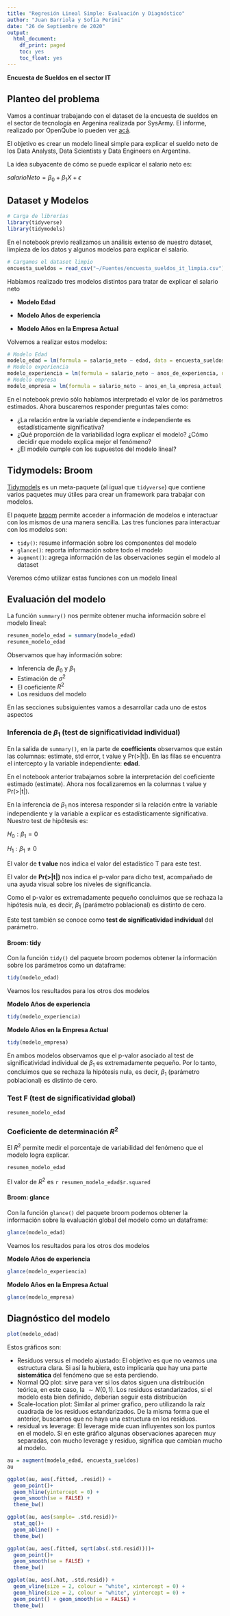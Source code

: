 ```yaml
---
title: "Regresión Lineal Simple: Evaluación y Diagnóstico"
author: "Juan Barriola y Sofía Perini"
date: "26 de Septiembre de 2020"
output:
  html_document:
    df_print: paged
    toc: yes
    toc_float: yes
---
```


<style type="text/css">
div.main-container {
  max-width: 1600px;
  margin-left: auto;
  margin-right: auto;
}
</style>


**Encuesta de Sueldos en el sector IT**

## Planteo del problema

Vamos a continuar trabajando con el dataset de la encuesta de sueldos en el sector de tecnología en Argenina realizada por SysArmy. El informe, realizado por OpenQube lo pueden ver [acá](https://sueldos.openqube.io/encuesta-sueldos-2020.01/).

El objetivo es crear un modelo lineal simple para explicar el sueldo neto de los Data Analysts, Data Scientists y Data Engineers en Argentina.

La idea subyacente de cómo se puede explicar el salario neto es:

$salarioNeto = \beta_0 +\beta_1X+\epsilon$

## Dataset y Modelos

```r
# Carga de librerías
library(tidyverse)
library(tidymodels)
```

En el notebook previo realizamos un análisis extenso de nuestro dataset, limpieza de los datos y algunos modelos para explicar el salario.

```r
# Cargamos el dataset limpio
encuesta_sueldos = read_csv("~/Fuentes/encuesta_sueldos_it_limpia.csv")
```

Habíamos realizado tres modelos distintos para tratar de explicar el salario neto

  * **Modelo Edad**

  * **Modelo Años de experiencia**

  * **Modelo Años en la Empresa Actual**
  
Volvemos a realizar estos modelos:

```r
# Modelo Edad
modelo_edad = lm(formula = salario_neto ~ edad, data = encuesta_sueldos)
# Modelo experiencia
modelo_experiencia = lm(formula = salario_neto ~ anos_de_experiencia, data = encuesta_sueldos)
# Modelo empresa
modelo_empresa = lm(formula = salario_neto ~ anos_en_la_empresa_actual, data = encuesta_sueldos)
```

En el notebook previo sólo habíamos interpretado el valor de los parámetros estimados. Ahora buscaremos responder preguntas tales como:

  * ¿La relación entre la variable dependiente e independiente es estadísticamente significativa?
  * ¿Qué proporción de la variabilidad logra explicar el modelo? ¿Cómo decidir que modelo explica mejor el fenómeno?
  * ¿El modelo cumple con los supuestos del modelo lineal?

## Tidymodels: Broom

[Tidymodels](https://www.tidymodels.org/) es un meta-paquete (al igual que `tidyverse`) que contiene varios paquetes muy útiles para crear un framework para trabajar con modelos.

El paquete [broom](https://broom.tidymodels.org/) permite acceder a información de modelos e interactuar con los mismos de una manera sencilla. Las tres funciones para interactuar con los modelos son:

  * `tidy()`: resume información sobre los componentes del modelo
  * `glance()`: reporta información sobre todo el modelo
  * `augment()`: agrega información de las observaciones según el modelo al dataset
  
Veremos cómo utilizar estas funciones con un modelo lineal

## Evaluación del modelo

La función `summary()` nos permite obtener mucha información sobre el modelo lineal:

```r
resumen_modelo_edad = summary(modelo_edad)
resumen_modelo_edad
```

Observamos que hay información sobre:

  * Inferencia de $\beta_0$ y $\beta_1$
  * Estimación de $\sigma^2$
  * El coeficiente $R^2$
  * Los residuos del modelo
  
En las secciones subsiguientes vamos a desarrollar cada uno de estos aspectos

### Inferencia de $\beta_1$ (test de significatividad individual)

En la salida de `summary()`, en la parte de **coefficients** observamos que están las columnas: estimate, std error, t value y Pr(>|t|).
En las filas se encuentra el intercepto y la variable independiente: **edad**.

En el notebook anterior trabajamos sobre la interpretación del coeficiente estimado (estimate). Ahora nos focalizaremos en la columnas t value y Pr(>|t|).

En la inferencia de $\beta_1$ nos interesa responder si la relación entre la variable independiente y la variable a explicar es estadísticamente significativa. Nuestro test de hipótesis es:

$H_0 : \beta_1 = 0$

$H_1 : \beta_1 \neq 0$

El valor de **t value** nos indica el valor del estadístico T para este test.

El valor de **Pr(>|t|)** nos indica el p-valor para dicho test, acompañado de una ayuda visual sobre los niveles de significancia.

Como el p-valor es extremadamente pequeño concluimos que se rechaza la hipótesis nula, es decir, $\beta_1$ (parámetro poblacional) es distinto de cero.

Este test también se conoce como **test de significatividad individual** del parámetro. 

#### Broom: tidy

Con la función `tidy()` del paquete broom podemos obtener la información sobre los parámetros como un dataframe: 

```r
tidy(modelo_edad)
```

Veamos los resultados para los otros dos modelos

**Modelo Años de experiencia**

```r
tidy(modelo_experiencia)
```

**Modelo Años en la Empresa Actual**

```r
tidy(modelo_empresa)
```

En ambos modelos observamos que el p-valor asociado al test de significatividad individual de $\beta_1$ es extremadamente pequeño. Por lo tanto, concluimos que se rechaza la hipótesis nula, es decir, $\beta_1$ (parámetro poblacional) es distinto de cero. 

### Test F (test de significatividad global)

```r
resumen_modelo_edad
```

### Coeficiente de determinación $R^2$

El $R^2$ permite medir el porcentaje de variabilidad del fenómeno que el modelo logra explicar.  

```r
resumen_modelo_edad
```

El valor de $R^2$ es `r resumen_modelo_edad$r.squared`

#### Broom: glance

Con la función `glance()` del paquete broom podemos obtener la información sobre la evaluación global del modelo como un dataframe: 

```r
glance(modelo_edad)
```

Veamos los resultados para los otros dos modelos

**Modelo Años de experiencia**

```r
glance(modelo_experiencia)
```

**Modelo Años en la Empresa Actual**

```r
glance(modelo_empresa)
```

## Diagnóstico del modelo


```r
plot(modelo_edad)
```


Estos gráficos son:

- Residuos versus el modelo ajustado:  El objetivo es que no veamos una estructura clara. Si así la hubiera, esto implicaría que hay una parte __sistemática__ del fenómeno que se esta perdiendo. 
- Normal QQ plot: sirve para ver si los datos siguen una distribución teórica, en este caso, la $\sim N(0,1)$. Los residuos estandarizados, si el modelo esta bien definido, deberían seguir esta distribución
- Scale-location plot: Similar al primer gráfico, pero utilizando la raíz cuadrada de los residuos estandarizados. De la misma forma que el anterior, buscamos que no haya una estructura en los residuos.
- residual vs leverage: El leverage mide cuan influyentes son los puntos en el modelo. Si en este gráfico algunas observaciones aparecen muy separadas, con mucho leverage y residuo, significa que cambian mucho al modelo.


```r
au = augment(modelo_edad, encuesta_sueldos)
au
```

```r

ggplot(au, aes(.fitted, .resid)) +
  geom_point()+
  geom_hline(yintercept = 0) +
  geom_smooth(se = FALSE) +
  theme_bw()

ggplot(au, aes(sample= .std.resid))+
  stat_qq()+
  geom_abline() +
  theme_bw()

ggplot(au, aes(.fitted, sqrt(abs(.std.resid))))+
  geom_point()+
  geom_smooth(se = FALSE) +
  theme_bw()

ggplot(au, aes(.hat, .std.resid)) +
  geom_vline(size = 2, colour = "white", xintercept = 0) +
  geom_hline(size = 2, colour = "white", yintercept = 0) +
  geom_point() + geom_smooth(se = FALSE) +
  theme_bw()

```


